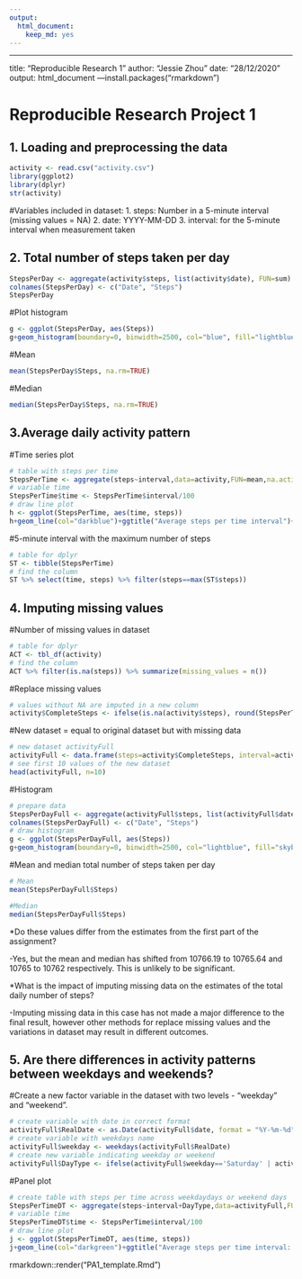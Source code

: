 ```yaml
---
output: 
  html_document: 
    keep_md: yes
---
```

---
title: "Reproducible Research 1"
author: "Jessie Zhou"
date: "28/12/2020"
output: html_document
---install.packages("rmarkdown")

# Reproducible Research Project 1

## 1. Loading and preprocessing the data

``` r
activity <- read.csv("activity.csv")
library(ggplot2)
library(dplyr)
str(activity)
```

#Variables included in dataset:
1. steps: Number in a 5-minute interval (missing values = NA)
2. date: YYYY-MM-DD
3. interval: for the 5-minute interval when measurement taken

## 2. Total number of steps taken per day

```r
StepsPerDay <- aggregate(activity$steps, list(activity$date), FUN=sum)
colnames(StepsPerDay) <- c("Date", "Steps")
StepsPerDay
```

#Plot histogram
``` r
g <- ggplot(StepsPerDay, aes(Steps))
g+geom_histogram(boundary=0, binwidth=2500, col="blue", fill="lightblue")+ggtitle("Histogram of steps per day")+xlab("Steps")+ylab("Frequency")+theme(plot.title = element_text(face="bold", size=12))+scale_x_continuous(breaks=seq(0,25000,2500))+scale_y_continuous(breaks=seq(0,18,2))
```

#Mean
```r
mean(StepsPerDay$Steps, na.rm=TRUE)
```

#Median
```r
median(StepsPerDay$Steps, na.rm=TRUE)
```

## 3.Average daily activity pattern

#Time series plot
```r
# table with steps per time
StepsPerTime <- aggregate(steps~interval,data=activity,FUN=mean,na.action=na.omit)
# variable time 
StepsPerTime$time <- StepsPerTime$interval/100
# draw line plot
h <- ggplot(StepsPerTime, aes(time, steps))
h+geom_line(col="darkblue")+ggtitle("Average steps per time interval")+xlab("Time")+ylab("Steps")+theme(plot.title = element_text(face="bold", size=12))
```

#5-minute interval with the maximum number of steps
```r
# table for dplyr
ST <- tibble(StepsPerTime)
# find the column
ST %>% select(time, steps) %>% filter(steps==max(ST$steps))
```

## 4. Imputing missing values

#Number of missing values in dataset
```r
# table for dplyr
ACT <- tbl_df(activity)
# find the column
ACT %>% filter(is.na(steps)) %>% summarize(missing_values = n())
```

#Replace missing values
```r
# values without NA are imputed in a new column
activity$CompleteSteps <- ifelse(is.na(activity$steps), round(StepsPerTime$steps[match(activity$interval, StepsPerTime$interval)],0), activity$steps)
```

#New dataset = equal to original dataset but with missing data
```r
# new dataset activityFull
activityFull <- data.frame(steps=activity$CompleteSteps, interval=activity$interval, date=activity$date)
# see first 10 values of the new dataset
head(activityFull, n=10)
```

#Histogram
```r
# prepare data
StepsPerDayFull <- aggregate(activityFull$steps, list(activityFull$date), FUN=sum)
colnames(StepsPerDayFull) <- c("Date", "Steps")
# draw histogram
g <- ggplot(StepsPerDayFull, aes(Steps))
g+geom_histogram(boundary=0, binwidth=2500, col="lightblue", fill="skyblue")+ggtitle("Histogram of steps per day")+xlab("Steps")+ylab("Frequency")+theme(plot.title = element_text(face="bold", size=12))+scale_x_continuous(breaks=seq(0,25000,2500))+scale_y_continuous(breaks=seq(0,26,2))
```

#Mean and median total number of steps taken per day

```r
# Mean
mean(StepsPerDayFull$Steps)
```

```r
#Median
median(StepsPerDayFull$Steps)
```

*Do these values differ from the estimates from the first part of the assignment? 

-Yes, but the mean and median has shifted from 10766.19 to 10765.64 and 10765 to 10762 respectively. This is unlikely to be significant.

*What is the impact of imputing missing data on the estimates of the total daily number of steps?

-Imputing missing data in this case has not made a major difference to the final result, however other methods for replace missing values and the variations in dataset may result in different outcomes.

## 5. Are there differences in activity patterns between weekdays and weekends?

#Create a new factor variable in the dataset with two levels - “weekday” and “weekend”.

```r
# create variable with date in correct format
activityFull$RealDate <- as.Date(activityFull$date, format = "%Y-%m-%d")
# create variable with weekdays name
activityFull$weekday <- weekdays(activityFull$RealDate)
# create new variable indicating weekday or weekend
activityFull$DayType <- ifelse(activityFull$weekday=='Saturday' | activityFull$weekday=='Sunday', 'Weekend','Weekday')
```

#Panel plot
```r
# create table with steps per time across weekdaydays or weekend days
StepsPerTimeDT <- aggregate(steps~interval+DayType,data=activityFull,FUN=mean,na.action=na.omit)
# variable time 
StepsPerTimeDT$time <- StepsPerTime$interval/100
# draw line plot
j <- ggplot(StepsPerTimeDT, aes(time, steps))
j+geom_line(col="darkgreen")+ggtitle("Average steps per time interval: Weekdays vs. Weekends")+xlab("Time")+ylab("Steps")+theme(plot.title = element_text(face="bold", size=12))+facet_grid(DayType ~ .)

```

rmarkdown::render("PA1_template.Rmd")

